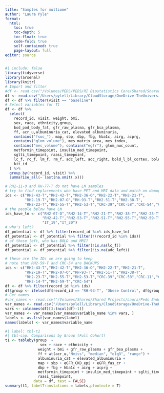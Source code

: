 ```yaml
---
title: "Samples for multiome"
author: "Laura Pyle"
format:
  html:
    toc: true
    toc-depth: 5
    toc-float: true
    code-fold: true
    self-contained: true
    page-layout: full
editor: source
---
```


```r
#| include: false
library(tidyverse)
library(arsenal)
library(knitr)
# Import and filter
#df <- read.csv("/Volumes/PEDS/PEDS/RI Biostatistics Core/Shared/Shared Projects/Laura/Peds Endo/Petter Bjornstad/Data Harmonization/Data Clean/harmonized_dataset.csv", na.strings = "")
df <- read.csv("/Users/pylell/Library/CloudStorage/OneDrive-TheUniversityofColoradoDenver/Petter Bjornstad/Data Harmonization/Data Clean/harmonized_dataset.csv", na.strings = "")
df <- df %>% filter(visit == "baseline")
# Select variables for T1
df <- df %>%
  select(
    record_id, visit, weight, bmi,
    sex, race, ethnicity,group,
    bod_pod_body_fat, gfr_raw_plasma, gfr_bsa_plasma,
    ff, acr_u,albuminuria_cat, elevated_albuminuria,
    contains("fsoc_"), map, sbp, dbp, fbg, hba1c, airg, acprg,
    contains("glom_volume"), mes_matrix_area, mes_index,
    contains("mes_volume"), contains("egfr"), glom_nuc_count,
    metformin_timepoint, insulin_med_timepoint,
    sglti_timepoint, raasi_timepoint,
    lc_f, rc_f, lm_f, rm_f, adc_left, adc_right, bold_l_bl_cortex, bold_r_bl_cortex,
    kit_id
  ) %>%
  group_by(record_id, visit) %>%
  summarise_all(~ last(na.omit(.x)))

# RH2-11-O and RH-77-T do not have LN samples
# try to find replacements who have PET and MRI data and match on demographics
ids <- c("RH2-43-T","RH2-42-T","RH2-36-O","RH2-22-T","RH2-21-T",
         "RH2-19-T","RH2-07-O","RH-93-T","RH2-51-T","RH2-38-T",
         "RH2-23-T","RH2-55-T","RH2-53-T","CRC-39","CRC-58","CRC-54","CRC-56")
# the people below have LN 
ids_have_ln <- c("RH2-07-O","RH2-14-T","RH2-21-T","RH2-38-T","RH2-23-T","RH2-22-T","RH2-36-O","RH2-43-T",
                 "RH2-42-T","RH2-53-T","RH2-51-T","RH2-55-T","RH2-59-T","RH-67-T","RH-91-T","RH-93-T",
                 "IT_19","IT_20")
# who's left?
df_potential <- df %>% filter(record_id %in% ids_have_ln)
df_potential <- df_potential %>% filter(!(record_id %in% ids))
# of those left, who has BOLD and MRI?
df_potential <- df_potential %>% filter(!is.na(lc_f))
df_potential <- df_potential %>% filter(!is.na(adc_left))

# these are the IDs we are going to keep
# note that RH2-59-T and CRC-54 are BACKUPS
ids <- c("RH2-43-T","RH2-42-T","RH2-36-O","RH2-22-T","RH2-21-T",
         "RH2-19-T","RH2-07-O","RH-93-T","RH2-51-T","RH2-38-T",
         "RH2-23-T","RH2-55-T","RH2-53-T","CRC-39","CRC-58","CRC-11","CRC-56",
         "RH2-14-T","RH2-59-T","CRC-54")
df <- df %>% filter(record_id %in% ids)
df$group <- ifelse(df$record_id == "RH-93-T", "Obese Control", df$group)
# Get names
#var_names <- read.csv("/Volumes/Shared/Shared Projects/Laura/Peds Endo/Petter Bjornstad/Data Harmonization/data_dictionary_master.csv", na.strings = "")
var_names <- read.csv("/Users/pylell/Library/CloudStorage/OneDrive-TheUniversityofColoradoDenver/Petter Bjornstad/Data Harmonization/data_dictionary_master.csv", na.strings = "")
vars <- colnames(df)[3:(ncol(df)-1)]
var_names <- var_names[var_names$variable_name %in% vars, ]
labels <- as.list(var_names$label)
names(labels) <- var_names$variable_name
```

```r
#| label: tbl-t1
#| tbl-cap: Comparisons by Group (Full Cohort)
t1 <- tableby(group  ~ 
                sex + race + ethnicity + 
               weight + bmi + gfr_raw_plasma + gfr_bsa_plasma + 
               ff + wt(acr_u,"Nmiss", "median", "q1q3", "range") + 
               albuminuria_cat + elevated_albuminuria +
               map + sbp + eGFR_CKD_epi + eGFR_fas_cr +
               dbp + fbg + hba1c + airg + acprg + 
               metformin_timepoint + insulin_med_timepoint + sglti_timepoint + 
               raasi_timepoint, 
             data = df, test = FALSE)
summary(t1, labelTranslations = labels,pfootnote = T)
```
